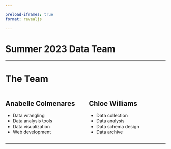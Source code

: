 ```yaml
---

preload-iframes: true
format: revealjs

---
```


# Summer 2023 Data Team {background-iframe=“networkiframe/index.html”}


---

# The Team

:::: {.columns}

::: {.column width="50%"}

## Anabelle Colmenares
- Data wrangling
- Data analysis tools
- Data visualization
- Web development

:::

::: {.column width="50%"}

## Chloe Williams
- Data collection
- Data analysis
- Data schema design
- Data archive

:::

::::

---
